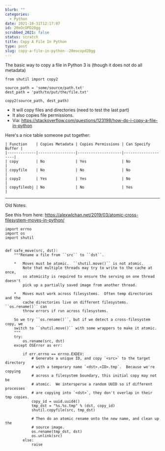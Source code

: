 ```yaml
---
blurb: ""
categories:
  - Python
date: 2021-10-31T12:17:07
id: 20eOcOPD20gg
scrubbed_2021: false
status: scratch
title: Copy A File In Python
type: post
slug: copy-a-file-in-python--20eocopd20gg
---
```


The basic way to copy a file in Python 3 is (though it does not do all metadata)

```python3
from shutil import copy2

source_path = 'some/source/path.txt'
dest_path = 'path/to/put/the/file.txt'

copy2(source_path, dest_path)
```


- It will copy files and directories (need to test the last part)
- It also copies file permissions. 
- Via: https://stackoverflow.com/questions/123198/how-do-i-copy-a-file-in-python


Here's a nice table someone put together:

```
| Function    | Copies Metadata | Copies Permissions | Can Specify Buffer |
|-------------|-----------------|--------------------|--------------------|
| copy        | No              | Yes                | No                 |
| copyfile    | No              | No                 | No                 |
| copy2       | Yes             | Yes                | No                 |
| copyfileobj | No              | No                 | Yes                |
```



---

Old Notes:


See this from here: https://alexwlchan.net/2019/03/atomic-cross-filesystem-moves-in-python/


```
import errno
import os
import shutil


def safe_move(src, dst):
    """Rename a file from ``src`` to ``dst``.

    *   Moves must be atomic.  ``shutil.move()`` is not atomic.
        Note that multiple threads may try to write to the cache at once,
        so atomicity is required to ensure the serving on one thread doesn't
        pick up a partially saved image from another thread.

    *   Moves must work across filesystems.  Often temp directories and the
        cache directories live on different filesystems.  ``os.rename()`` can
        throw errors if run across filesystems.

    So we try ``os.rename()``, but if we detect a cross-filesystem copy, we
    switch to ``shutil.move()`` with some wrappers to make it atomic.
    """
    try:
        os.rename(src, dst)
    except OSError as err:

        if err.errno == errno.EXDEV:
            # Generate a unique ID, and copy `<src>` to the target directory
            # with a temporary name `<dst>.<ID>.tmp`.  Because we're copying
            # across a filesystem boundary, this initial copy may not be
            # atomic.  We intersperse a random UUID so if different processes
            # are copying into `<dst>`, they don't overlap in their tmp copies.
            copy_id = uuid.uuid4()
            tmp_dst = "%s.%s.tmp" % (dst, copy_id)
            shutil.copyfile(src, tmp_dst)

            # Then do an atomic rename onto the new name, and clean up the
            # source image.
            os.rename(tmp_dst, dst)
            os.unlink(src)
        else:
            raise
```
